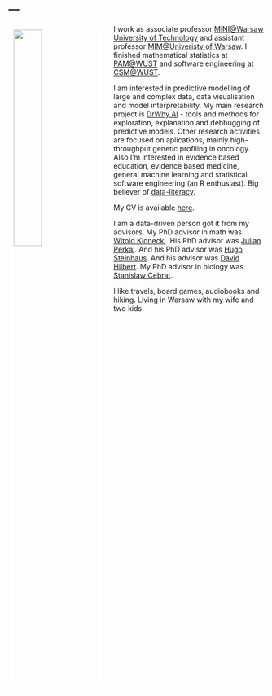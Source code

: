---
---

<link rel="stylesheet" href="styles.css" type="text/css">

<img src="images/przemek8.png" style="width:33%; border:10px solid white; margin-right: 20px" align="left">

I work as associate professor [MiNI@Warsaw University of Technology](http://mini.pw.edu.pl) and assistant professor [MIM@Univeristy of Warsaw](http://mimuw.edu.pl). I finished mathematical statistics at [PAM@WUST](http://wmat.pwr.edu.pl/en/) and software engineering at [CSM@WUST](http://wiz.pwr.edu.pl/en/).

I am interested in predictive modelling of large and complex data, data visualisation and model interpretability.
My main research project is [DrWhy.AI](http://drwhy.ai) - tools and methods for exploration, explanation and debbugging of predictive models.
Other research activities are focused on aplications, mainly high-throughput genetic profiling in oncology. 
Also I'm interested in evidence based education, evidence based medicine, general machine learning and statistical software engineering (an R enthusiast).
Big believer of [data-literacy](http://betabit.wiki).

My CV is available [here](http://biecek.pl/CV).

I am a data-driven person got it from my advisors. My PhD advisor in math was [Witold Klonecki](http://www.ibspan.waw.pl/komisja.statystyki/wspomnienia/Klonecki.pdf). His PhD advisor was [Julian Perkal](https://pl.wikipedia.org/wiki/Julian_Perkal). And his PhD advisor was [Hugo Steinhaus](https://pl.wikipedia.org/wiki/Hugo_Steinhaus). And his advisor was [David Hilbert](https://en.wikipedia.org/wiki/David_Hilbert). My PhD advisor in biology was [Stanislaw Cebrat](https://pl.wikipedia.org/wiki/Stanis%C5%82aw_Cebrat).

I like travels, board games, audiobooks and hiking. Living in Warsaw with my wife and two kids.
